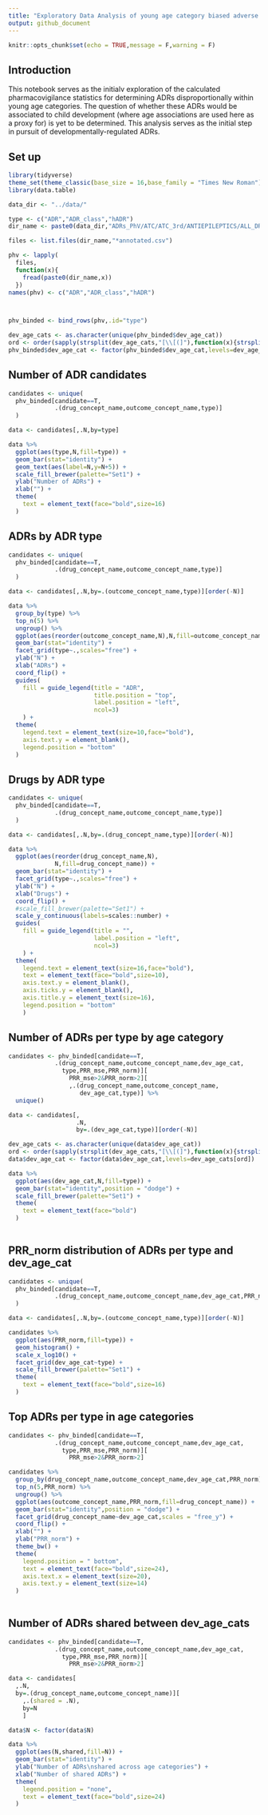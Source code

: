 ```yaml
---
title: "Exploratory Data Analysis of young age category biased adverse drug reactions"
output: github_document
---
```


```r
knitr::opts_chunk$set(echo = TRUE,message = F,warning = F)
```

## Introduction

This notebook serves as the initialv exploration of the calculated pharmacovigilance statistics for determining ADRs disproportionally within young age categories. The question of whether these ADRs would be associated to child development (where age associations are used here as a proxy for) is yet to be determined. This analysis serves as the initial step in pursuit of developmentally-regulated ADRs. 

## Set up

```r
library(tidyverse)
theme_set(theme_classic(base_size = 16,base_family = "Times New Roman"))
library(data.table)

data_dir <- "../data/"

type <- c("ADR","ADR_class","hADR")
dir_name <- paste0(data_dir,"ADRs_PhV/ATC/ATC_3rd/ANTIEPILEPTICS/ALL_DRUGS/")

files <- list.files(dir_name,"*annotated.csv")

phv <- lapply(
  files,
  function(x){
    fread(paste0(dir_name,x))
  })
names(phv) <- c("ADR","ADR_class","hADR")



phv_binded <- bind_rows(phv,.id="type")

dev_age_cats <- as.character(unique(phv_binded$dev_age_cat))
ord <- order(sapply(strsplit(dev_age_cats,"[\\[(]"),function(x){strsplit(x[2],",")[[1]][1]}) %>% as.integer())
phv_binded$dev_age_cat <- factor(phv_binded$dev_age_cat,levels=dev_age_cats[ord])

```

## Number of ADR candidates

```r

candidates <- unique(
  phv_binded[candidate==T,
             .(drug_concept_name,outcome_concept_name,type)]
  )

data <- candidates[,.N,by=type]

data %>% 
  ggplot(aes(type,N,fill=type)) + 
  geom_bar(stat="identity") + 
  geom_text(aes(label=N,y=N+5)) +
  scale_fill_brewer(palette="Set1") +
  ylab("Number of ADRs") + 
  xlab("") +
  theme(
    text = element_text(face="bold",size=16)
  )
```



## ADRs by ADR type

```r

candidates <- unique(
  phv_binded[candidate==T,
             .(drug_concept_name,outcome_concept_name,type)]
  )

data <- candidates[,.N,by=.(outcome_concept_name,type)][order(-N)]

data %>%
  group_by(type) %>% 
  top_n(5) %>% 
  ungroup() %>% 
  ggplot(aes(reorder(outcome_concept_name,N),N,fill=outcome_concept_name)) + 
  geom_bar(stat="identity") + 
  facet_grid(type~.,scales="free") +
  ylab("N") +
  xlab("ADRs") +
  coord_flip() +
  guides(
    fill = guide_legend(title = "ADR",
                        title.position = "top",
                        label.position = "left",
                        ncol=3)
    ) +
  theme(
    legend.text = element_text(size=10,face="bold"),
    axis.text.y = element_blank(),
    legend.position = "bottom"
  )

```

## Drugs by ADR type

```r

candidates <- unique(
  phv_binded[candidate==T,
             .(drug_concept_name,outcome_concept_name,type)]
  )

data <- candidates[,.N,by=.(drug_concept_name,type)][order(-N)]

data %>%
  ggplot(aes(reorder(drug_concept_name,N),
             N,fill=drug_concept_name)) + 
  geom_bar(stat="identity") + 
  facet_grid(type~.,scales="free") +
  ylab("N") +
  xlab("Drugs") +
  coord_flip() +
  #scale_fill_brewer(palette="Set1") +
  scale_y_continuous(labels=scales::number) + 
  guides(
    fill = guide_legend(title = "",
                        label.position = "left",
                        ncol=3)
    ) +
  theme(
    legend.text = element_text(size=16,face="bold"),
    text = element_text(face="bold",size=10),
    axis.text.y = element_blank(),
    axis.ticks.y = element_blank(),
    axis.title.y = element_text(size=16),
    legend.position = "bottom"
    )

```

## Number of ADRs per type by age category

```r

candidates <- phv_binded[candidate==T,
             .(drug_concept_name,outcome_concept_name,dev_age_cat,
               type,PRR_mse,PRR_norm)][
                 PRR_mse>2&PRR_norm>2][
                 ,.(drug_concept_name,outcome_concept_name,
                    dev_age_cat,type)] %>% 
  unique()

data <- candidates[,
                   .N,
                   by=.(dev_age_cat,type)][order(-N)]

dev_age_cats <- as.character(unique(data$dev_age_cat))
ord <- order(sapply(strsplit(dev_age_cats,"[\\[(]"),function(x){strsplit(x[2],",")[[1]][1]}) %>% as.integer())
data$dev_age_cat <- factor(data$dev_age_cat,levels=dev_age_cats[ord])

data %>% 
  ggplot(aes(dev_age_cat,N,fill=type)) +
  geom_bar(stat="identity",position = "dodge") +
  scale_fill_brewer(palette="Set1") +
  theme(
    text = element_text(face="bold")
  )
  

```

## PRR_norm distribution of ADRs per type and dev_age_cat

```r

candidates <- unique(
  phv_binded[candidate==T,
             .(drug_concept_name,outcome_concept_name,dev_age_cat,PRR_norm,type)]
  )

data <- candidates[,.N,by=.(outcome_concept_name,type)][order(-N)]

candidates %>% 
  ggplot(aes(PRR_norm,fill=type)) + 
  geom_histogram() + 
  scale_x_log10() +
  facet_grid(dev_age_cat~type) +
  scale_fill_brewer(palette="Set1") +
  theme(
    text = element_text(face="bold",size=16)
  )
```

## Top ADRs per type in age categories

```r

candidates <- phv_binded[candidate==T,
             .(drug_concept_name,outcome_concept_name,dev_age_cat,
               type,PRR_mse,PRR_norm)][
                 PRR_mse>2&PRR_norm>2]

candidates %>% 
  group_by(drug_concept_name,outcome_concept_name,dev_age_cat,PRR_norm) %>% 
  top_n(5,PRR_norm) %>% 
  ungroup() %>% 
  ggplot(aes(outcome_concept_name,PRR_norm,fill=drug_concept_name)) +
  geom_bar(stat="identity",position = "dodge") +
  facet_grid(drug_concept_name~dev_age_cat,scales = "free_y") +
  coord_flip() +
  xlab("") +
  ylab("PRR_norm") +
  theme_bw() +
  theme(
    legend.position = " bottom",
    text = element_text(face="bold",size=24),
    axis.text.x = element_text(size=20),
    axis.text.y = element_text(size=14)
  )
  

```
## Number of ADRs shared between dev_age_cats

```r

candidates <- phv_binded[candidate==T,
             .(drug_concept_name,outcome_concept_name,dev_age_cat,
               type,PRR_mse,PRR_norm)][
                 PRR_mse>2&PRR_norm>2]

data <- candidates[
  ,.N,
  by=.(drug_concept_name,outcome_concept_name)][
    ,.(shared = .N),
    by=N
    ]

data$N <- factor(data$N)

data %>% 
  ggplot(aes(N,shared,fill=N)) +
  geom_bar(stat="identity") +
  ylab("Number of ADRs\nshared across age categories") +
  xlab("Number of shared ADRs") +
  theme(
    legend.position = "none",
    text = element_text(face="bold",size=24)
  )
```